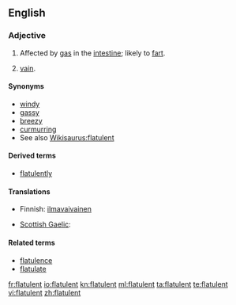 ==English==

===Adjective===
{{en-adj}}

# Affected by [[gas]] in the [[intestine]]; likely to [[fart]].
# {{obsolete}} [[vain]].

====Synonyms====
* [[windy]]
* [[gassy]]
* [[breezy]]
* [[curmurring]]
* See also [[Wikisaurus:flatulent]]

====Derived terms====
* [[flatulently]]

====Translations====
{{trans-top|affected by gas in the intestine}}
* Finnish: [[ilmavaivainen]]
{{trans-mid}}
* [[Scottish Gaelic]]: {{t-|gd|gaothach|xs=Scottish Gaelic}}
{{trans-bottom}}

====Related terms====
* [[flatulence]]
* [[flatulate]]

[[fr:flatulent]]
[[io:flatulent]]
[[kn:flatulent]]
[[ml:flatulent]]
[[ta:flatulent]]
[[te:flatulent]]
[[vi:flatulent]]
[[zh:flatulent]]